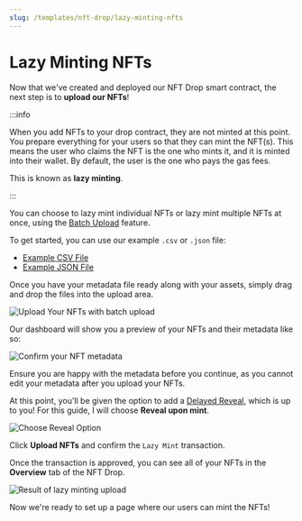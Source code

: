 ```yaml
---
slug: /templates/nft-drop/lazy-minting-nfts
---
```


# Lazy Minting NFTs

Now that we've created and deployed our NFT Drop smart contract, the next step is
to **upload our NFTs**!

:::info

When you add NFTs to your drop contract, they are not minted at this point.
You prepare everything for your users so that they can mint the NFT(s). This means the user who claims the NFT is the one who mints it,
and it is minted into their wallet. By default, the user is the one who pays the gas fees.

This is known as **lazy minting**.

:::

You can choose to lazy mint individual NFTs or lazy mint multiple NFTs at once, using the
[Batch Upload](https://docs.web3sdks.com/pre-built-contracts/nft-drop#lazy-minting-your-nfts) feature.

To get started, you can use our example `.csv` or `.json` file:

- [Example CSV File](https://web3sdks.com/example.csv)
- [Example JSON File](https://nightly.web3sdks.com/example.json)

Once you have your metadata file ready along with your assets, simply drag and drop the files into the upload area.

![Upload Your NFTs with batch upload](../assets/upload-your-nfts.png)

Our dashboard will show you a preview of your NFTs and their metadata like so:

![Confirm your NFT metadata](../assets/nft-preview.png)

Ensure you are happy with the metadata before you continue,
as you cannot edit your metadata after you upload your NFTs.

At this point, you'll be given the option to add a [Delayed Reveal](https://docs.web3sdks.com/guides/nft-drop-with-delayed-reveal),
which is up to you! For this guide, I will choose **Reveal upon mint**.

![Choose Reveal Option](../assets/delayed-reveal-select.png)

Click **Upload NFTs** and confirm the `Lazy Mint` transaction.

Once the transaction is approved, you can see all of your NFTs in the **Overview** tab of the NFT Drop.

![Result of lazy minting upload](../assets/result-lazy-mint.png)

Now we're ready to set up a page where our users can mint the NFTs!
